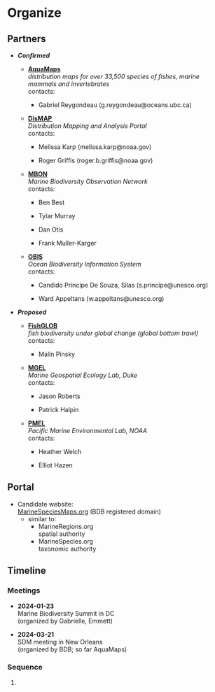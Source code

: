 # Organize

## Partners

-   ***Confirmed***

    -   [**AquaMaps**](https://www.aquamaps.org/)**\
        ***distribution maps for over 33,500 species of fishes, marine mammals and invertebrates*\
        contacts:

        -   Gabriel Reygondeau (g.reygondeau\@oceans.ubc.ca)

    ```{=html}
    <!-- -->
    ```
    -   [**DisMAP**](https://apps-st.fisheries.noaa.gov/dismap/)\
        *Distribution Mapping and Analysis Portal*\
        contacts:

        -   Melissa Karp (melissa.karp\@noaa.gov)

        -   Roger Griffis (roger.b.griffis\@noaa.gov)

    -   [**MBON**](https://marinebon.org/)**\
        ***Marine Biodiversity Observation Network*\
        contacts:

        -   Ben Best

        -   Tylar Murray

        -   Dan Otis

        -   Frank Muller-Karger

    -   [**OBIS**](https://obis.org/)**\
        ***Ocean Biodiversity Information System*\
        contacts:

        -   Candido Principe De Souza, Silas (s.principe\@unesco.org)

        -   Ward Appeltans (w.appeltans\@unesco.org)

-   ***Proposed***

    -   [**FishGLOB**](https://fishglob.sites.ucsc.edu/)\
        *fish biodiversity under global change (global bottom trawl)*\
        contacts:

        -   Malin Pinsky

    -   [**MGEL**](https://mgel.env.duke.edu/)\
        *Marine Geospatial Ecology Lab, Duke*\
        contacts:

        -   Jason Roberts

        -   Patrick Halpin

    -   [**PMEL**](https://www.pmel.noaa.gov/)\
        *Pacific Marine Environmental Lab, NOAA*\
        contacts:

        -   Heather Welch

        -   Elliot Hazen

## Portal

-   Candidate website: \
    [MarineSpeciesMaps.org](MarineSpeciesMaps.org) (BDB registered domain)
    -   similar to:
        -   MarineRegions.org\
            spatial authority
        -   MarineSpecies.org\
            taxonomic authority

## Timeline

### Meetings

-   **2024-01-23**\
    Marine Biodiversity Summit in DC \
    (organized by Gabrielle, Emmett)

-   **2024-03-21**\
    SDM meeting in New Orleans\
    (organized by BDB; so far AquaMaps)

### Sequence

1.  

